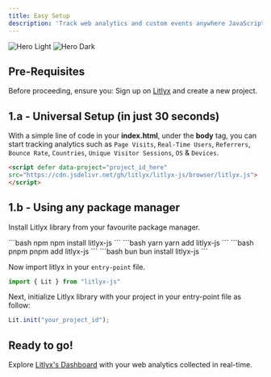 ```yaml
---
title: Easy Setup
description: 'Track web analytics and custom events anywhere JavaScript is supported, all within seconds.'
---
```


<img
  className="block dark:hidden"
  src="/images/techs.svg"
  alt="Hero Light"
/>
<img
  className="hidden dark:block"
  src="/images/techs.svg"
  alt="Hero Dark"
/>

## Pre-Requisites

Before proceeding, ensure you:
<Steps>
  <Step title="Get your project ID">
    Sign up on [Litlyx](https://dashboard.litlyx.com/) and create a new project.
  </Step>
</Steps>

## 1.a - Universal Setup (in just 30 seconds)

With a simple line of code in your **index.html**, under the **body** tag, you can start tracking analytics such as `Page Visits`, `Real-Time Users`, `Referrers`, `Bounce Rate`, `Countries`, `Unique Visitor Sessions`, `OS` & `Devices`.


```html 
<script defer data-project="project_id_here" 
src="https://cdn.jsdelivr.net/gh/litlyx/litlyx-js/browser/litlyx.js">
</script>
```

## 1.b - Using any package manager

Install Litlyx library from your favourite package manager.

<CodeGroup>
```bash npm
npm install litlyx-js
```
```bash yarn
yarn add litlyx-js
```
```bash pnpm
pnpm add litlyx-js
```
```bash bun
bun install litlyx-js
```
</CodeGroup>

Now import litlyx in your `entry-point` file.

```javascript javascript
import { Lit } from "litlyx-js"
```


Next, initialize Litlyx library with your project in your entry-point file as follow:

```javascript javascript
Lit.init("your_project_id");
```

## Ready to go!

Explore [Litlyx's Dashboard](https://dashboard.litlyx.com/) with your web analytics collected in real-time.